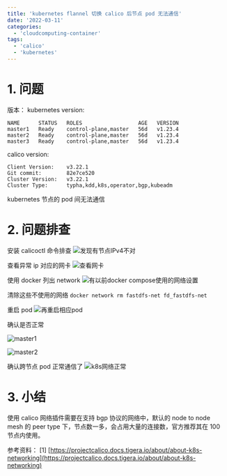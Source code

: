 ```yaml
---
title: 'kubernetes flannel 切换 calico 后节点 pod 无法通信'
date: '2022-03-11'
categories:
  - 'cloudcomputing-container'
tags:
  - 'calico'
  - 'kubernetes'
---
```


# 1. 问题

版本： kubernetes version:

```
NAME      STATUS   ROLES                  AGE   VERSION
master1   Ready    control-plane,master   56d   v1.23.4
master2   Ready    control-plane,master   56d   v1.23.4
master3   Ready    control-plane,master   56d   v1.23.4
```

calico version:

```
Client Version:    v3.22.1
Git commit:        82e7ce520
Cluster Version:   v3.22.1
Cluster Type:      typha,kdd,k8s,operator,bgp,kubeadm
```

kubernetes 节点的 pod 间无法通信

# 2. 问题排查

安装 calicoctl 命令排查 ![发现有节点IPv4不对](images/1646962946168.png)

查看异常 ip 对应的网卡 ![查看网卡](images/1646963023267.png)

使用 docker 列出 network ![有以前docker compose使用的网络设置](images/1646963121944.png)

清除这些不使用的网络 `docker network rm fastdfs-net fd_fastdfs-net`

重启 pod ![再重启相应pod](images/1646963205716.png)

确认是否正常

![master1](images/1646963563291.png)

![master2](images/1646963580697.png)

确认跨节点 pod 正常通信了 ![k8s网络正常](images/1646965042883.png)

# 3. 小结

使用 calico 网络插件需要在支持 bgp 协议的网络中，默认的 node to node mesh 的 peer type 下，节点数一多，会占用大量的连接数，官方推荐其在 100 节点内使用。

参考资料： [1] [https://projectcalico.docs.tigera.io/about/about-k8s-networking](https://projectcalico.docs.tigera.io/about/about-k8s-networking)
